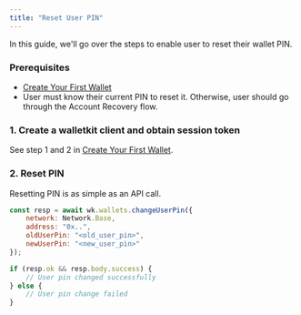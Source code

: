 ```yaml
---
title: "Reset User PIN"
---
```


In this guide, we'll go over the steps to enable user to reset their wallet PIN.

### Prerequisites

- [Create Your First Wallet](/quickstart/create-a-user-controlled-wallet) 
- User must know their current PIN to reset it. Otherwise, user should go through the Account Recovery flow.

### 1. Create a walletkit client and obtain session token

See step 1 and 2 in [Create Your First Wallet](/quickstart/create-a-user-controlled-wallet#1-create-a-walletkit-client).

### 2. Reset PIN

Resetting PIN is as simple as an API call.

```javascript NextJS
const resp = await wk.wallets.changeUserPin({
    network: Network.Base,
    address: "0x..",
    oldUserPin: "<old_user_pin>",
    newUserPin: "<new_user_pin>"
});

if (resp.ok && resp.body.success) {
    // User pin changed successfully
} else {
    // User pin change failed
}
```